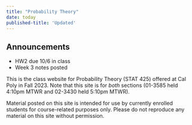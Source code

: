 ```yaml
---
title: "Probability Theory"
date: today
published-title: 'Updated'
---
```


::: callout-note
## Announcements

-   HW2 due 10/6 in class
-   Week 3 notes posted
:::

This is the class website for Probability Theory (STAT 425) offered at Cal Poly in Fall 2023. Note that this site is for *both* sections (01-3585 held 4:10pm MTWR and 02-3430 held 5:10pm MTWR).

Material posted on this site is intended for use by currently enrolled students for course-related purposes only. Please do not reproduce any material on this site without permission.
